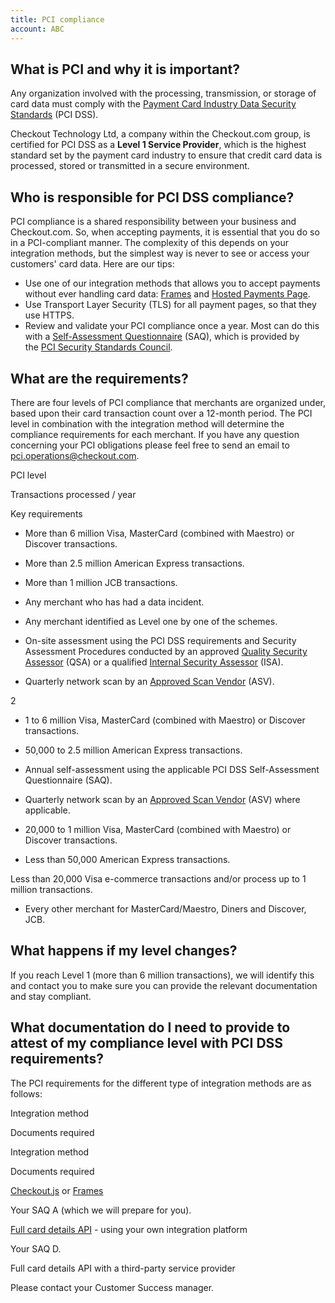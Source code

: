 ```yaml
---
title: PCI compliance
account: ABC
---
```


## What is PCI and why it is important?

Any organization involved with the processing, transmission, or storage of card data must comply with the [Payment Card Industry Data Security Standards](https://www.pcisecuritystandards.org/security_standards) (PCI DSS).

Checkout Technology Ltd, a company within the Checkout.com group, is certified for PCI DSS as a **Level 1 Service Provider**, which is the highest standard set by the payment card industry to ensure that credit card data is processed, stored or transmitted in a secure environment.

## Who is responsible for PCI DSS compliance?

PCI compliance is a shared responsibility between your business and Checkout.com. So, when accepting payments, it is essential that you do so in a PCI-compliant manner. The complexity of this depends on your integration methods, but the simplest way is never to see or access your customers' card data. Here are our tips:

- Use one of our integration methods that allows you to accept payments without ever handling card data: [Frames](/display/DOCS/Frames) and [Hosted Payments Page](/display/DOCS/Hosted+Payments+Page).
- Use Transport Layer Security (TLS) for all payment pages, so that they use HTTPS.
- Review and validate your PCI compliance once a year. Most can do this with a [Self-Assessment Questionnaire](https://www.pcisecuritystandards.org/document_library?category=saqs#results) (SAQ), which is provided by the [PCI Security Standards Council](https://www.pcisecuritystandards.org/).

## What are the requirements?

There are four levels of PCI compliance that merchants are organized under, based upon their card transaction count over a 12-month period. The PCI level in combination with the integration method will determine the compliance requirements for each merchant. If you have any question concerning your PCI obligations please feel free to send an email to [pci.operations@checkout.com](mailto:pci.operations@checkout.com).

PCI level

Transactions processed / year

Key requirements

- More than 6 million Visa, MasterCard (combined with Maestro) or Discover transactions.
- More than 2.5 million American Express transactions.
- More than 1 million JCB transactions.
- Any merchant who has had a data incident.
- Any merchant identified as Level one by one of the schemes.

- On-site assessment using the PCI DSS requirements and Security Assessment Procedures conducted by an approved [Quality Security Assessor](https://www.pcisecuritystandards.org/assessors_and_solutions/qualified_security_assessors) (QSA) or a qualified [Internal Security Assessor](https://www.pcisecuritystandards.org/program_training_and_qualification/internal_security_assessor_certification) (ISA).
- Quarterly network scan by an [Approved Scan Vendor](https://www.pcisecuritystandards.org/assessors_and_solutions/approved_scanning_vendors) (ASV).

2

- 1 to 6 million Visa, MasterCard (combined with Maestro) or Discover transactions.
- 50,000 to 2.5 million American Express transactions.

- Annual self-assessment using the applicable PCI DSS Self-Assessment Questionnaire (SAQ).
- Quarterly network scan by an [Approved Scan Vendor](https://www.pcisecuritystandards.org/assessors_and_solutions/approved_scanning_vendors) (ASV) where applicable.

- 20,000 to 1 million Visa, MasterCard (combined with Maestro) or Discover transactions.
- Less than 50,000 American Express transactions.

Less than 20,000 Visa e-commerce transactions and/or process up to 1 million transactions.

- Every other merchant for MasterCard/Maestro, Diners and Discover, JCB.

## What happens if my level changes?

If you reach Level 1 (more than 6 million transactions), we will identify this and contact you to make sure you can provide the relevant documentation and stay compliant.

## What documentation do I need to provide to attest of my compliance level with PCI DSS requirements?

The PCI requirements for the different type of integration methods are as follows:

Integration method

Documents required

Integration method

Documents required

[Checkout.js](/display/AR/Checkout.js) or [Frames](/display/DOCS/Frames)

Your SAQ A (which we will prepare for you).

[Full card details API](/display/DOCS/Full+card+details+API) - using your own integration platform

Your SAQ D.

Full card details API with a third-party service provider

Please contact your Customer Success manager.
